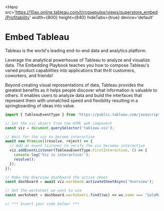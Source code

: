 
<Hero 
  src='https://10ax.online.tableau.com/t/rcgsepulse/views/superstore_embed/Profitability'
  width={800}
  height={840}
  hideTabs={true}
  device='default'
>
# Embed Tableau

Tableau is the world's leading end-to-end data and analytics platform.

Leverage the analytical powerhouse of Tableau to analyze and visualize data. 
The Embedding Playbook teaches you how to compose Tableau's varied product capabilities 
into applications that thrill customers, coworkers, and friends!

Beyond creating visual representations of data, Tableau provides 
the greatest benefits as it helps people discover what information is valuable to others. 
It enables users to analyze data and build the interfaces that represent them with unmatched speed 
and flexibility resulting in a springboarding of ideas into value.

```js {1,4-5}
import { TableauEventType } from 'https://public.tableau.com/javascripts/api/tableau.embedding.3.latest.js';

// Get the viz object from the HTML web component
const viz = document.querySelector('tableau-viz');

// Wait for the viz to become interactive
await new Promise((resolve, reject) => {
  // Add an event listener to verify the viz becomes interactive
  viz.addEventListener(TableauEventType.FirstInteractive, () => {
    console.log('Viz is interactive!');
    resolve();
  });
});

// Make the Overview dashboard the active sheet
const dashboard = await viz.workbook.activateSheetAsync('Overview');

// Get the worksheet we want to use
const worksheet = dashboard.worksheets.find((ws) => ws.name === 'SaleMap');

// *** Insert your code below! ***
```
</Hero>
